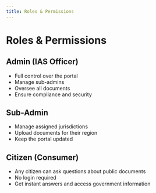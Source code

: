 ```yaml
---
title: Roles & Permissions
---
```


# Roles & Permissions

## Admin (IAS Officer)
- Full control over the portal
- Manage sub-admins
- Oversee all documents
- Ensure compliance and security

## Sub-Admin
- Manage assigned jurisdictions
- Upload documents for their region
- Keep the portal updated

## Citizen (Consumer)
- Any citizen can ask questions about public documents
- No login required
- Get instant answers and access government information


